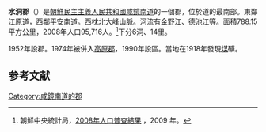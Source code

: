 {{Infobox  Korean settlement
| context = north
| img = DPRK2006 Hamnam-Sudong.PNG
| hangul = 수동군
| hanja = {{linktext|水|洞|郡}}
|rr=Sudong-gun
|mr=Sudong-gun
|area_km2=788.15
|  pop =95716 
| popyear = 2008
|  divs = 6洞、14里
}}
'''水洞郡'''（{{kor|諺=수동군|漢=水洞郡|羅=Sudong gun|f=y}}）是[[朝鮮民主主義人民共和國|朝鮮民主主義人民共和國]][[咸鏡南道|咸鏡南道]]的一個郡，位於道的最南部。東鄰[[江原道_(朝鮮)|江原道]]，西鄰[[平安南道|平安南道]]。西枕北大峰山脈。河流有[[金野江|金野江]]、[[德池江|德池江]]等。面積788.15平方公里，2008年人口95,716人。<ref>朝鮮中央統計局，[http://unstats.un.org/unsd/demographic/sources/census/2010_PHC/North_Korea/Final%20national%20census%20report.pdf 2008年人口普查結果] {{Wayback|url=http://unstats.un.org/unsd/demographic/sources/census/2010_PHC/North_Korea/Final%20national%20census%20report.pdf |date=20110514111837 }}，2009 年。</ref>下分6洞、14里。

1952年設郡。1974年被併入[[高原郡|高原郡]]，1990年設區。當地在1918年發現[[煤|煤]]礦。

==参考文献==
<div class="references-small">
<references></references>
</div>

{{咸鏡南道行政區劃}}

{{DEFAULTSORT:Sudong-gun}}
[[Category:咸鏡南道的郡|Category:咸鏡南道的郡]]